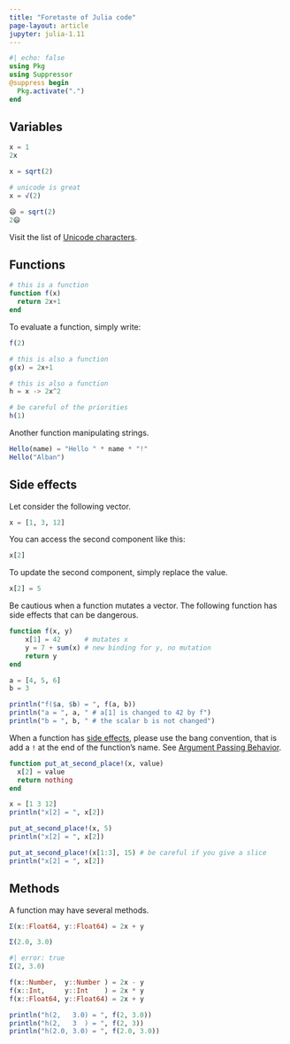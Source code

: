```yaml
---
title: "Foretaste of Julia code"
page-layout: article
jupyter: julia-1.11
---
```


```julia
#| echo: false
using Pkg
using Suppressor
@suppress begin
  Pkg.activate(".")
end
```

## Variables

```julia
x = 1
2x
```

```julia
x = sqrt(2)
```

```julia
# unicode is great
x = √(2)
```

```julia
😄 = sqrt(2)
2😄
```


::: {.callout-note}
Visit the list of [Unicode characters](https://docs.julialang.org/en/v1/manual/unicode-input/).
:::

## Functions

```julia
# this is a function
function f(x)
  return 2x+1
end
```

To evaluate a function, simply write:

```julia
f(2)
```

```julia
# this is also a function
g(x) = 2x+1
```

```julia
# this is also a function
h = x -> 2x^2
```

```julia
# be careful of the priorities
h(1)
```

Another function manipulating strings.

```julia
Hello(name) = "Hello " * name * "!"
Hello("Alban")
```

## Side effects

Let consider the following vector.

```julia
x = [1, 3, 12]
```

You can access the second component like this:

```julia
x[2]
```

To update the second component, simply replace the value.

```julia
x[2] = 5
```

Be cautious when a function mutates a vector. The following function has side effects that can be dangerous.

```julia
function f(x, y)
    x[1] = 42      # mutates x
    y = 7 + sum(x) # new binding for y, no mutation
    return y
end

a = [4, 5, 6]
b = 3

println("f($a, $b) = ", f(a, b))
println("a = ", a, " # a[1] is changed to 42 by f")
println("b = ", b, " # the scalar b is not changed")
```

When a function has [side effects](https://en.wikipedia.org/wiki/Side_effect_(computer_science)), please use the bang convention, that is add a `!` at the 
end of the function's name.
See [Argument Passing Behavior](https://docs.julialang.org/en/v1/manual/functions/#man-argument-passing).

```julia
function put_at_second_place!(x, value)
  x[2] = value
  return nothing
end

x = [1 3 12]
println("x[2] = ", x[2])

put_at_second_place!(x, 5)
println("x[2] = ", x[2])

put_at_second_place!(x[1:3], 15) # be careful if you give a slice
println("x[2] = ", x[2])
```

## Methods

A function may have several methods.

```julia
Σ(x::Float64, y::Float64) = 2x + y
```

```julia
Σ(2.0, 3.0)
```

```julia
#| error: true
Σ(2, 3.0)
```


```julia
f(x::Number,  y::Number ) = 2x - y
f(x::Int,     y::Int    ) = 2x * y
f(x::Float64, y::Float64) = 2x + y
```

```julia
println("h(2,   3.0) = ", f(2, 3.0))
println("h(2,   3  ) = ", f(2, 3))
println("h(2.0, 3.0) = ", f(2.0, 3.0))
```

